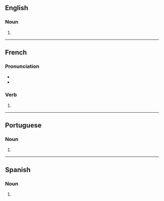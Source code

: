 ==English==

===Noun===
{{head|en|noun plural form}}

# {{plural of|carambola|lang=en}}

----

==French==

===Pronunciation===
* {{IPA|lang=fr|/ka.ʁɑ̃.bɔ.la/}}
* {{homophones|lang=fr|carambola|carambolât}}

===Verb===
{{fr-verb-form}}

# {{inflection of|caramboler||2|s|phis|lang=fr}}

----

==Portuguese==

===Noun===
{{head|pt|noun plural form}}

# {{plural of|carambola|lang=pt}}

----

==Spanish==

===Noun===
{{head|es|noun form|g=f-p}}

# {{plural of|carambola|lang=es}}